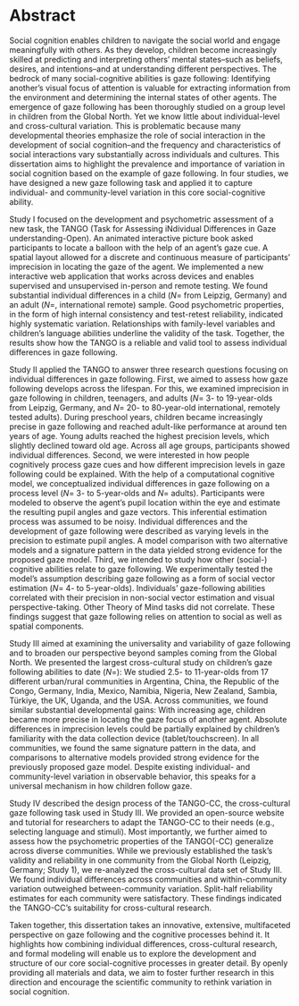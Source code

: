 # Abstract {#abstract}

Social cognition enables children to navigate the social world and engage meaningfully with others. 
As they develop, children become increasingly skilled at predicting and interpreting others' mental states\thinspace --\thinspace such as beliefs, desires, and intentions\thinspace --\thinspace and at understanding different perspectives.
The bedrock of many social-cognitive abilities is gaze following: Identifying another's visual focus of attention is valuable for extracting information from the environment and determining the internal states of other agents. The emergence of gaze following has been thoroughly studied on a group level in children from the Global North. Yet we know little about individual-level and cross-cultural variation. This is problematic because many developmental theories emphasize the role of social interaction in the development of social cognition\thinspace --\thinspace and the frequency and characteristics of social interactions vary substantially across individuals and cultures. This dissertation aims to highlight the prevalence and importance of variation in social cognition based on the example of gaze following. In four studies, we have designed a new gaze following task and applied it to capture individual- and community-level variation in this core social-cognitive ability. 

Study I focused on the development and psychometric assessment of a new task, the TANGO (Task for Assessing iNdividual Differences in Gaze understanding-Open). An animated interactive picture book asked participants to locate a balloon with the help of an agent's gaze cue. A spatial layout allowed for a discrete and continuous measure of participants’ imprecision in locating the gaze of the agent. We implemented a new interactive web application that works across devices and enables supervised and unsupervised in-person and remote testing. We found substantial individual differences in a child (*N*\thinspace=\thinspace 387 from Leipzig, Germany) and an adult (*N*\thinspace =\thinspace 236, international remote) sample. Good psychometric properties, in the form of high internal consistency and test-retest reliability, indicated highly systematic variation. Relationships with family-level variables and children's language abilities underline the validity of the task. Together, the results show how the TANGO is a reliable and valid tool to assess individual differences in gaze following.

Study II applied the TANGO to answer three research questions focusing on individual differences in gaze following.
First, we aimed to assess how gaze following develops across the lifespan. For this, we examined imprecision in gaze following in children, teenagers, and adults (*N*\thinspace =\thinspace 478 3- to 19-year-olds from Leipzig, Germany, and *N*\thinspace =\thinspace 240 20- to 80-year-old international, remotely tested adults). During preschool years, children became increasingly precise in gaze following and reached adult-like performance at around ten years of age. Young adults reached the highest precision levels, which slightly declined toward old age. Across all age groups, participants showed individual differences. 
Second, we were interested in how people cognitively process gaze cues and how different imprecision levels in gaze following could be explained. With the help of a computational cognitive model, we conceptualized individual differences in gaze following on a process level (*N*\thinspace =\thinspace 60 3- to 5-year-olds and *N*\thinspace =\thinspace 50 adults). Participants were modeled to observe the agent's pupil location within the eye and estimate the resulting pupil angles and gaze vectors. This inferential estimation process was assumed to be noisy. Individual differences and the development of gaze following were described as varying levels in the precision to estimate pupil angles. A model comparison with two alternative models and a signature pattern in the data yielded strong evidence for the proposed gaze model. 
Third, we intended to study how other (social-) cognitive abilities relate to gaze following. We experimentally tested the model's assumption describing gaze following as a form of social vector estimation (*N*\thinspace =\thinspace 102 4- to 5-year-olds). Individuals' gaze-following abilities correlated with their precision in non-social vector estimation and visual perspective-taking. Other Theory of Mind tasks did not correlate. These findings suggest that gaze following relies on attention to social as well as spatial components.

Study III aimed at examining the universality and variability of gaze following and to broaden our perspective beyond samples coming from the Global North. We presented the largest cross-cultural study on children's gaze following abilities to date (*N*\thinspace =\thinspace 1377): We studied 2.5- to 11-year-olds from 17 different urban/rural communities in Argentina, China, the Republic of the Congo, Germany, India, Mexico, Namibia, Nigeria, New Zealand, Sambia, Türkiye, the UK, Uganda, and the USA. Across communities, we found similar substantial developmental gains: With increasing age, children became more precise in locating the gaze focus of another agent. Absolute differences in imprecision levels could be partially explained by children's familiarity with the data collection device (tablet/touchscreen). In all communities, we found the same signature pattern in the data, and comparisons to alternative models provided strong evidence for the previously proposed gaze model. Despite existing individual- and community-level variation in observable behavior, this speaks for a universal mechanism in how children follow gaze.

Study IV described the design process of the TANGO-CC, the cross-cultural gaze following task used in Study III. We provided an open-source website and tutorial for researchers to adapt the TANGO-CC to their needs (e.g., selecting language and stimuli). Most importantly, we further aimed to assess how the psychometric properties of the TANGO(-CC) generalize across diverse communities. While we previously established the task's validity and reliability in one community from the Global North (Leipzig, Germany; Study 1), we re-analyzed the cross-cultural data set of Study III. We found individual differences across communities and within-community variation outweighed between-community variation. Split-half reliability estimates for each community were satisfactory. These findings indicated the TANGO-CC's suitability for cross-cultural research. 

Taken together, this dissertation takes an innovative, extensive, multifaceted perspective on gaze following and the cognitive processes behind it. It highlights how combining individual differences, cross-cultural research, and formal modeling will enable us to explore the development and structure of our core social-cognitive processes in greater detail. By openly providing all materials and data, we aim to foster further research in this direction and encourage the scientific community to rethink variation in social cognition.
